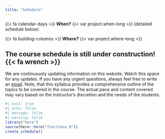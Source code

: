 ```yaml
---
title: "Schedule"
---
```


{{< fa calendar-days >}} **When?** {{< var project.when-long >}} (detailed schedule below)

{{< fa building-columns >}} **Where?** {{< var project.where-long >}}

::: {.callout-note collapse=false}
## The course schedule is still under construction! {{< fa wrench >}}
We are continuously updating information on this website.
Watch this space for any updates.
If you have any urgent questions, always feel free to write an [email]({{< var links.mailto >}}).
Note, that this syllabus provides a comprehensive outline of the topics to be covered in the course.
The actual pace and content covered may vary based on the instructor's discretion and the needs of the students.
:::

```r
#| eval: true
#| echo: false
#| message: false
#| warning: false
library("here")
source(here::here("functions.R"))
create_schedule()
```
